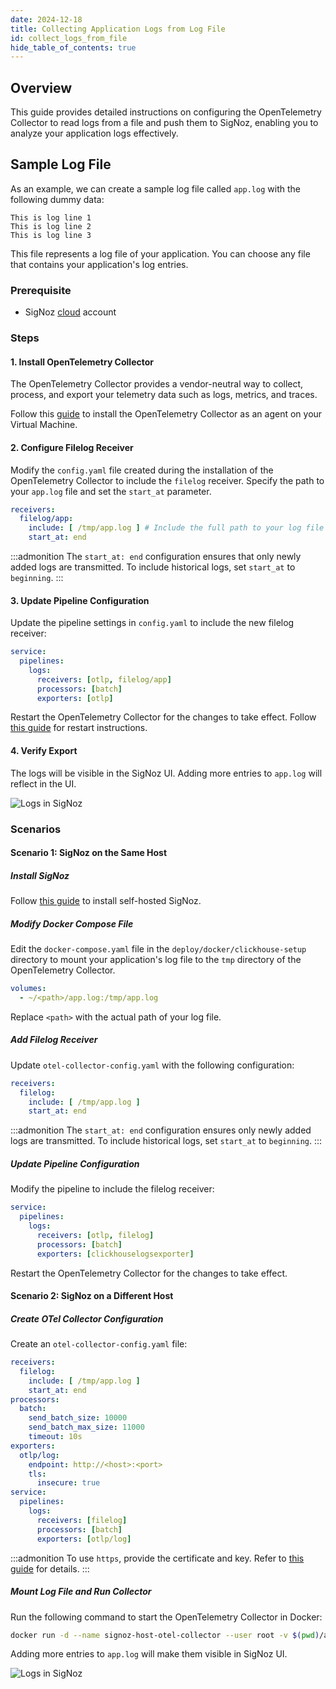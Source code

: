 ```yaml
---
date: 2024-12-18
title: Collecting Application Logs from Log File
id: collect_logs_from_file
hide_table_of_contents: true
---
```


## Overview

This guide provides detailed instructions on configuring the OpenTelemetry Collector to read logs from a file and push them to SigNoz, enabling you to analyze your application logs effectively.

## Sample Log File

As an example, we can create a sample log file called `app.log` with the following dummy data:

```plaintext
This is log line 1
This is log line 2
This is log line 3
```

This file represents a log file of your application. You can choose any file that contains your application's log entries.

<Tabs entityName="plans">

<TabItem value="signoz-cloud" label="SigNoz Cloud" default>

### Prerequisite

- SigNoz [cloud](https://signoz.io/teams/) account

### Steps

#### 1. Install OpenTelemetry Collector

The OpenTelemetry Collector provides a vendor-neutral way to collect, process, and export your telemetry data such as logs, metrics, and traces.

Follow this [guide](https://signoz.io/docs/tutorial/opentelemetry-binary-usage-in-virtual-machine/) to install the OpenTelemetry Collector as an agent on your Virtual Machine.

#### 2. Configure Filelog Receiver

Modify the `config.yaml` file created during the installation of the OpenTelemetry Collector to include the `filelog` receiver. Specify the path to your `app.log` file and set the `start_at` parameter.

```yaml
receivers:
  filelog/app:
    include: [ /tmp/app.log ] # Include the full path to your log file
    start_at: end
```

:::admonition
The `start_at: end` configuration ensures that only newly added logs are transmitted. To include historical logs, set `start_at` to `beginning`.
:::

#### 3. Update Pipeline Configuration

Update the pipeline settings in `config.yaml` to include the new filelog receiver:

```yaml
service:
  pipelines:
    logs:
      receivers: [otlp, filelog/app]
      processors: [batch]
      exporters: [otlp]
```

Restart the OpenTelemetry Collector for the changes to take effect. Follow [this guide](https://signoz.io/docs/tutorial/opentelemetry-binary-usage-in-virtual-machine/) for restart instructions.

#### 4. Verify Export

The logs will be visible in the SigNoz UI. Adding more entries to `app.log` will reflect in the UI.

![Logs in SigNoz](./img/docs/application-logs-output.webp)

</TabItem>

<TabItem value="self-hosted" label="Self-Host">

### Scenarios

#### Scenario 1: SigNoz on the Same Host

##### Install SigNoz

Follow [this guide](https://signoz.io/docs/install/docker/) to install self-hosted SigNoz.

##### Modify Docker Compose File

Edit the `docker-compose.yaml` file in the `deploy/docker/clickhouse-setup` directory to mount your application's log file to the `tmp` directory of the OpenTelemetry Collector.

```yaml
volumes:
  - ~/<path>/app.log:/tmp/app.log
```

Replace `<path>` with the actual path of your log file.

##### Add Filelog Receiver

Update `otel-collector-config.yaml` with the following configuration:

```yaml
receivers:
  filelog:
    include: [ /tmp/app.log ]
    start_at: end
```

:::admonition
The `start_at: end` configuration ensures only newly added logs are transmitted. To include historical logs, set `start_at` to `beginning`.
:::

##### Update Pipeline Configuration

Modify the pipeline to include the filelog receiver:

```yaml
service:
  pipelines:
    logs:
      receivers: [otlp, filelog]
      processors: [batch]
      exporters: [clickhouselogsexporter]
```

Restart the OpenTelemetry Collector for the changes to take effect.

#### Scenario 2: SigNoz on a Different Host

##### Create OTel Collector Configuration

Create an `otel-collector-config.yaml` file:

```yaml
receivers:
  filelog:
    include: [ /tmp/app.log ]
    start_at: end
processors:
  batch:
    send_batch_size: 10000
    send_batch_max_size: 11000
    timeout: 10s
exporters:
  otlp/log:
    endpoint: http://<host>:<port>
    tls:
      insecure: true
service:
  pipelines:
    logs:
      receivers: [filelog]
      processors: [batch]
      exporters: [otlp/log]
```

:::admonition
To use `https`, provide the certificate and key. Refer to [this guide](https://github.com/open-telemetry/opentelemetry-collector/blob/main/exporter/otlpexporter/README.md) for details.
:::

##### Mount Log File and Run Collector

Run the following command to start the OpenTelemetry Collector in Docker:

```bash
docker run -d --name signoz-host-otel-collector --user root -v $(pwd)/app.log:/tmp/app.log:ro -v $(pwd)/otel-collector-config.yaml:/etc/otel/config.yaml signoz/signoz-otel-collector:0.88.11
```

Adding more entries to `app.log` will make them visible in SigNoz UI.

![Logs in SigNoz](./img/docs/application-logs-output.webp)

</TabItem>

</Tabs>
